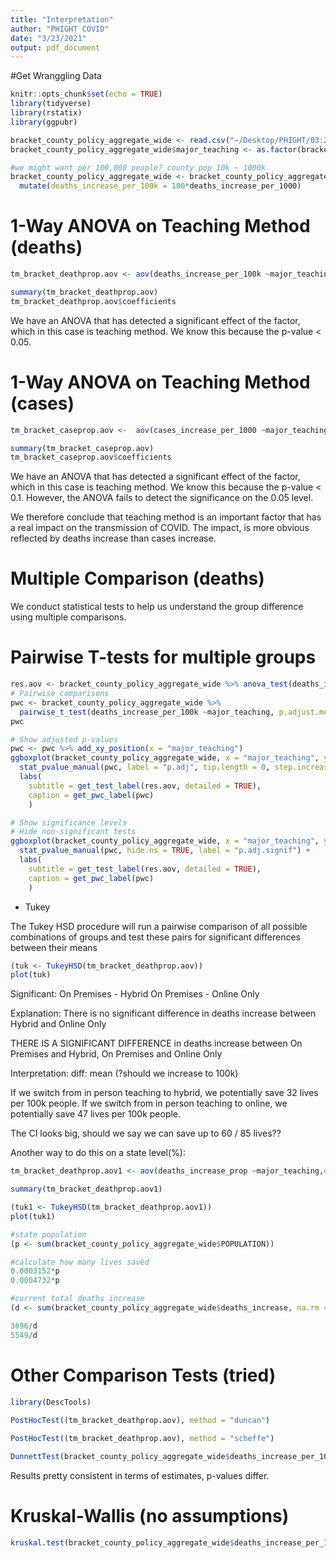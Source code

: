 ```yaml
---
title: "Interpretation"
author: "PHIGHT COVID"
date: "3/23/2021"
output: pdf_document
---
```


#Get Wranggling Data

```r
knitr::opts_chunk$set(echo = TRUE)
library(tidyverse)
library(rstatix)
library(ggpubr)

bracket_county_policy_aggregate_wide <- read.csv("~/Desktop/PHIGHT/03:24/bracket_county_policy_aggregate_wide.csv")
bracket_county_policy_aggregate_wide$major_teaching <- as.factor(bracket_county_policy_aggregate_wide $major_teaching)

#we might want per 100,000 people? county pop 10k ~ 1000k
bracket_county_policy_aggregate_wide <- bracket_county_policy_aggregate_wide %>%
  mutate(deaths_increase_per_100k = 100*deaths_increase_per_1000)
```


# 1-Way ANOVA on Teaching Method (deaths)
```r
tm_bracket_deathprop.aov <- aov(deaths_increase_per_100k ~major_teaching,data = bracket_county_policy_aggregate_wide)

summary(tm_bracket_deathprop.aov)
tm_bracket_deathprop.aov$coefficients
```

We have an ANOVA that has detected a significant effect of the factor, which in this case is teaching method. We know this because the p-value < 0.05.

# 1-Way ANOVA on Teaching Method (cases)
```r
tm_bracket_caseprop.aov <-  aov(cases_increase_per_1000 ~major_teaching,data = bracket_county_policy_aggregate_wide)

summary(tm_bracket_caseprop.aov)
tm_bracket_caseprop.aov$coefficients
```

We have an ANOVA that has detected a significant effect of the factor, which in this case is teaching method. We know this because the p-value < 0.1. However, the ANOVA fails to detect the significance on the 0.05 level. 


We therefore conclude that teaching method is an important factor that has a real impact on the transmission of COVID. The impact, is more obvious reflected by deaths increase than cases increase. 


# Multiple Comparison (deaths)

We conduct statistical tests to help us understand the group difference using multiple comparisons. 


# Pairwise T-tests for multiple groups
```r
res.aov <- bracket_county_policy_aggregate_wide %>% anova_test(deaths_increase_per_100k ~major_teaching)
# Pairwise comparisons
pwc <- bracket_county_policy_aggregate_wide %>%
  pairwise_t_test(deaths_increase_per_100k ~major_teaching, p.adjust.method = "bonferroni")
pwc
```

```r
# Show adjusted p-values
pwc <- pwc %>% add_xy_position(x = "major_teaching")
ggboxplot(bracket_county_policy_aggregate_wide, x = "major_teaching", y = "deaths_increase_per_100k") +
  stat_pvalue_manual(pwc, label = "p.adj", tip.length = 0, step.increase = 0.1) +
  labs(
    subtitle = get_test_label(res.aov, detailed = TRUE),
    caption = get_pwc_label(pwc)
    )
```

```r
# Show significance levels
# Hide non-significant tests
ggboxplot(bracket_county_policy_aggregate_wide, x = "major_teaching", y = "deaths_increase_per_100k") +
  stat_pvalue_manual(pwc, hide.ns = TRUE, label = "p.adj.signif") +
  labs(
    subtitle = get_test_label(res.aov, detailed = TRUE),
    caption = get_pwc_label(pwc)
    )
```


* Tukey

The Tukey HSD procedure will run a pairwise comparison of all possible combinations of groups and test these pairs for significant differences between their means

```r
(tuk <- TukeyHSD(tm_bracket_deathprop.aov))
plot(tuk)
```

Significant: 
On Premises - Hybrid
On Premises - Online Only


Explanation:
There is no significant difference in deaths increase between Hybrid and Online Only

THERE IS A SIGNIFICANT DIFFERENCE in deaths increase between On Premises and Hybrid, On Premises and Online Only


Interpretation:
diff: mean (?should we increase to 100k)

If we switch from in person teaching to hybrid, we potentially save 32 lives per 100k people.
If we switch from in person teaching to online, we potentially save 47 lives per 100k people.

The CI looks big, should we say we can save up to 60 / 85 lives??

Another way to do this on a state level(%):

```r
tm_bracket_deathprop.aov1 <- aov(deaths_increase_prop ~major_teaching,data = bracket_county_policy_aggregate_wide)

summary(tm_bracket_deathprop.aov1)

(tuk1 <- TukeyHSD(tm_bracket_deathprop.aov1))
plot(tuk1)
```

```r
#state population
(p <- sum(bracket_county_policy_aggregate_wide$POPULATION))

#calculate how many lives saved
0.0003152*p
0.0004732*p

#current total deaths increase
(d <- sum(bracket_county_policy_aggregate_wide$deaths_increase, na.rm = TRUE))
```

```r
3696/d
5549/d
```






# Other Comparison Tests (tried)

```r
library(DescTools)
 
PostHocTest((tm_bracket_deathprop.aov), method = "duncan")

PostHocTest((tm_bracket_deathprop.aov), method = "scheffe")

DunnettTest(bracket_county_policy_aggregate_wide$deaths_increase_per_100k, bracket_county_policy_aggregate_wide $major_teaching, control = "On Premises")
```

Results pretty consistent in terms of estimates, p-values differ.


# Kruskal-Wallis (no assumptions)

```r
kruskal.test(bracket_county_policy_aggregate_wide$deaths_increase_per_100k, bracket_county_policy_aggregate_wide $major_teaching)
```


